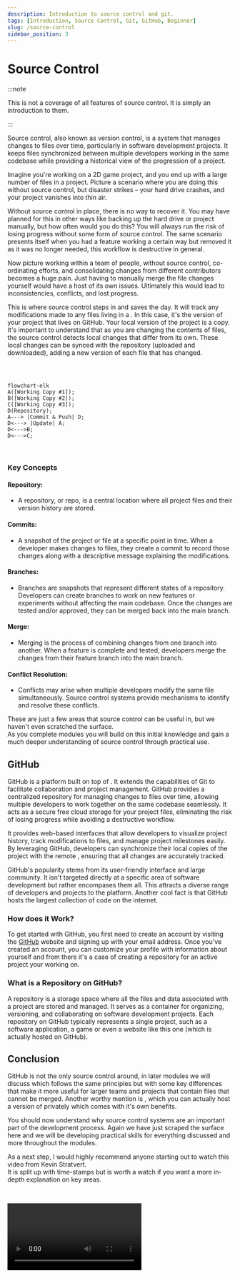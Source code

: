 ```yaml
---
description: Introduction to source control and git.
tags: [Introduction, Source Control, Git, GitHub, Beginner]
slug: /source-control
sidebar_position: 3
---
```



# Source Control

:::note

This is not a coverage of all features of source control. It is simply an introduction to them.

:::

Source control, also known as version control, is a system that manages changes to files over time, particularly in software development projects. It keeps files synchronized between multiple
developers working in the same codebase while providing a historical view of the progression of a project.

Imagine you're working on a 2D game project, and you end up with a large number of files in a project. Picture a scenario where you are doing this without source control,
but disaster strikes – your hard drive crashes, and your project vanishes into thin air.

Without source control in place, there is no way to recover it. You may have planned for this in other ways like backing up the hard drive or project manually,
but how often would you do this? You will always run the risk of losing progress without some form of source control. The same scenario presents itself when
you had a feature working a certain way but removed it as it was no longer needed, this workflow is destructive in general.

Now picture working within a team of people, without source control, co-ordinating efforts, and consolidating changes from different contributors becomes
a huge pain. Just having to manually merge the file changes yourself would have a host of its own issues. Ultimately this would lead to inconsistencies, conflicts, and lost progress.

This is where source control steps in and saves the day. It will track any modifications made to any files living in a <TextTooltip text="Repository"/>.
In this case, it's the version of your project that lives on GitHub. Your local version of the project is a copy.
It's important to understand that as you are changing the contents of files, the source control detects local changes that differ from its own.
These local changes can be synced with the repository (uploaded and downloaded), adding a new version of each file that has changed.

<p>&nbsp;</p>

```mermaid

flowchart-elk
A([Working Copy #1]);
B([Working Copy #2]);
C([Working Copy #3]);
D(Repository);
A---> |Commit & Push| D;
D<---> |Update| A;
D<--->B;
D<--->C;

```

<p>&nbsp;</p>

### Key Concepts

#### Repository:
- A repository, or repo, is a central location where all project files and their version history are stored.

#### Commits:
- A snapshot of the project or file at a specific point in time. When a developer makes changes to files, they create a commit to record those changes along with a descriptive message explaining the modifications.

#### Branches:
- Branches are snapshots that represent different states of a repository. Developers can create branches to work on new features or experiments without affecting the main codebase. Once the changes are tested and/or approved,
they can be merged back into the main branch.

#### Merge:
- Merging is the process of combining changes from one branch into another. When a feature is complete and tested, developers merge the changes from their feature branch into the main branch.

#### Conflict Resolution:
- Conflicts may arise when multiple developers modify the same file simultaneously. Source control systems provide mechanisms to identify and resolve these conflicts.

These are just a few areas that source control can be useful in, but we haven't even scratched the surface.\
As you complete modules you will build on this initial knowledge and gain a much deeper understanding of source control through practical use.

## GitHub

GitHub is a platform built on top of <TextTooltip text="Git"/>. It extends the capabilities of Git to facilitate collaboration and project management.
GitHub provides a centralized repository for managing changes to files over time, allowing multiple developers to work together on the same codebase seamlessly.
It acts as a secure free cloud storage for your project files, eliminating the risk of losing progress while avoiding a destructive workflow.

It provides web-based interfaces that allow developers to visualize project history, track modifications to files, and manage project milestones easily.
By leveraging GitHub, developers can synchronize their local copies of the project with the remote <TextTooltip text="repository"/>,
ensuring that all changes are accurately tracked.

GitHub's popularity stems from its user-friendly interface and large community. It isn't targeted directly at a specific area of software development but rather encompases them all.
This attracts a diverse range of developers and projects to the platform. Another cool fact is that GitHub hosts the largest collection of <TextTooltip text="open-source"/> code on the internet.

### How does it Work?

To get started with GitHub, you first need to create an account by visiting the [GitHub](https://github.com/) website and signing up with your email address.
Once you've created an account, you can customize your profile with information about yourself and from there it's a case of creating a repository for an active project your working on.

### What is a Repository on GitHub?

A repository is a storage space where all the files and data associated with a project are stored and managed. It serves as a container for organizing, versioning, and
collaborating on software development projects. Each repository on GitHub typically represents a single project, such as a software application,
a game or even a website like this one (which is actually hosted on GitHub).

## Conclusion

GitHub is not the only source control around, in later modules we will discuss <TextTooltip text="Perforce"/> which follows the same principles but with some key differences that make it more useful for
larger teams and projects that contain files that cannot be merged. Another worthy mention is <TextTooltip text="GitLab"/>, which you can actually host a version of privately which comes with it's
own benefits.

You should now understand why source control systems are an important part of the development process.
Again we have just scraped the surface here and we will be developing practical skills for everything discussed and more throughout the modules.

As a next step, I would highly recommend anyone starting out to watch this video from Kevin Stratvert.\
It is split up with time-stamps but is worth a watch if you want a more in-depth explanation on key areas.

<p>&nbsp;</p>
<Video link="https://www.youtube.com/embed/tRZGeaHPoaw"/>
<p>&nbsp;</p>